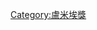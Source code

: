 {{Navbox
| name = 盧米埃獎最佳影片獎
| title = [[盧米埃獎|盧米埃獎最佳影片獎]]
| state = {{{state|autocollapse}}}
| bodyclass = hlist

| group1 = 1996–2009
| list1 = 
* [[恨 (1995年電影)|恨]] (1996)
* {{link-fr|荒誕無稽|Ridicule}} (1997)
* {{link-fr|愛情不罷工|Marius and Jeannette}} (1998)
* {{link-fr|天使熱愛的生活|La Vie rêvée des anges}} (1999)
* [[聖女貞德 (1999年電影)|聖女貞德]] (2000)
* {{link-fr|遇見百分百的巧合愛情|Le Goût des autres}} (2001)
* [[天使愛美麗|艾蜜莉的異想世界]] (2002)
* {{link-fr|阿們 (電影)|Amen.|阿們}} (2003)
* [[佳麗村三姊妹]] (2004)
* [[放牛班的春天]] (2005)
* {{link-fr|我心遺忘的節奏|De battre mon cœur s'est arrêté}} (2006)
* {{link-fr|沉默獵殺|Ne le dis à personne (film)}} (2007)
* [[潛水鐘與蝴蝶 (電影)|潛水鐘與蝴蝶]] (2008)
* [[围墙之间|我和我的小鬼們]] (2009)

| group2 = 2010–2019
| list2 = 
* {{link-fr|愛的自由式|Welcome (film)}} (2010)
* [[人神之間]] (2011)
* [[艺术家 (电影)|大藝術家]] (2012)
* [[爱 (法语电影)|愛‧慕]] (2013)
* [[阿黛尔的生活|藍色是最溫暖的顏色]] (2014)
* [[廷巴克图 (电影)|在地圖結束的地方]] (2015)
* [[少女離家日記]] (2016)
* [[她的危險遊戲]] (2017)
* [[每分钟120击|-{zh-hans:每分钟120击;zh-hant:BPM;zh-hk:心動120;zh-tw:BPM;}-]] (2018)
* [[淘金殺手]] (2019)
* [[悲慘世界 (2019年電影)|悲慘世界]] (2020)
* {{link-fr|我愛你，你愛她，她愛他|Les Choses qu'on dit, les choses qu'on fait}} (2021)
}}<noinclude>
{{collapsible option}}
[[Category:盧米埃獎]]
</noinclude>